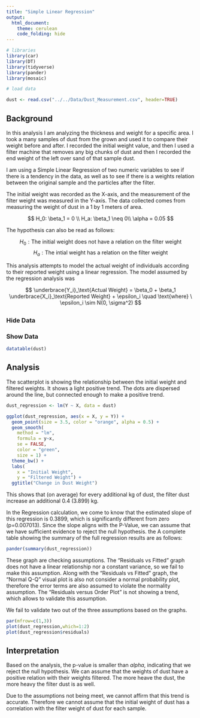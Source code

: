 ```yaml
---
title: "Simple Linear Regression"
output: 
  html_document:
    theme: cerulean
    code_folding: hide
---
```


```r
# libraries
library(car)
library(DT)
library(tidyverse)
library(pander)
library(mosaic)

# load data

dust <- read.csv("../../Data/Dust_Measurement.csv", header=TRUE)

```


<!-- Directions

Come up with a simple linear regression of your own creation. 

* Write the Background and clearly state your question. Then collect data and perform the linear regression analysis in order to answer your question. Use the proper order of first, ask the question, then second, figure out the answer.

* You should collect both the quantitative response variable and the quantitative explanatory variable yourself. This can be data you collect from 
    - the internet (like weather data, Facebook data, or sports data) 
    - your own experiment 
    - your own observational study
* However,     
    - The data should not be a single pre-existing dataset. It must be something that you piece together yourself.

* You need at least $n=3$ $(X,Y)$ pairs to perform the regression. However, your regression will only be useful if you can get around $n=10$ or more observations.

-->


## Background

In this analysis I am analyzing the thickness and weight for a specific area. I took a many samples of dust from the grown and used it to compare their weight before and after. I recorded the initial weight value, and then I used a filter machine that removes any big chunks of dust and then I recorded the end weight of the left over sand of that sample dust.

I am using a Simple Linear Regression of two numeric variables to see if there is a tendency in the data, as well as to see if there is a weights relation between the original sample and the particles after the filter.

The initial weight was recorded as the X-axis, and the measurement of the filter weight was measured in the Y-axis. The data collected comes from measuring the weight of dust in a 1 by 1 meters of area.


$$
H_0: \beta_1 = 0 \\
H_a: \beta_1 \neq 0\\
\alpha = 0.05
$$

The hypothesis can also be read as follows:

$$
  H_0: \text{The initial weight does not have a relation on the filter weight}
$$ 
$$
  H_a: \text{The intial weight has a relation on the filter weight}
$$

This analysis attempts to model the actual weight of individuals according to their reported weight using a linear regression. The model assumed by the regression analysis was

$$
  \underbrace{Y_i}_\text{Actual Weight} = \beta_0 + \beta_1 \underbrace{X_i}_\text{Reported Weight} + \epsilon_i \quad \text{where} \ \epsilon_i \sim N(0, \sigma^2) 
$$


## {.tabset .tabset-pills .tabset-fade}

### Hide Data

### Show Data {.tabset}

```r
datatable(dust)
```

## Analysis

The scatterplot is showing the relationship between the initial weight and filtered weights. It shows a light positive trend. The dots are dispersed around the line, but connected enough to make a positive trend.

```r

dust_regression <- lm(Y ~ X, data = dust)

ggplot(dust_regression, aes(x = X, y = Y)) +
  geom_point(size = 3.5, color = "orange", alpha = 0.5) +
  geom_smooth(
    method = "lm",
    formula = y~x,
    se = FALSE,
    color = "green",
    size = 1) +
  theme_bw() +
  labs(
    x = "Initial Weight",
    y = "Filtered Weight") +
  ggtitle("Change in Dust Weight")
```

This shows that (on average) for every additional kg of dust, the filter dust increase an additional 0.4 (3.899) kg.

In the Regression calculation, we come to know that the estimated slope of this regression is 0.3899, which is significantly different from zero (p=0.007013). Since the slope aligns with the P-Value, we can assume that we have sufficient evidence to reject the null hypothesis. the A complete table showing the summary of the full regression results are as follows:

```r

pander(summary(dust_regression))

```

These graph are checking assumptions. The "Residuals vs Fitted" graph does not have a linear relationship nor a constant variance, so we fail to make this assumption. Along with the "Residuals vs Fitted" graph, the "Normal Q-Q" visual plot is also not consider a normal probability plot, therefore the error terms are also assumed to violate the normality assumption. The "Residuals versus Order Plot" is not showing a trend, which allows to validate this assumption.

We fail to validate two out of the three assumptions based on the graphs. 

```r

par(mfrow=c(1,3))
plot(dust_regression,which=1:2)
plot(dust_regression$residuals)

```


## Interpretation

Based on the analysis, the p-value is smaller than $alpha$, indicating that we reject the null hypothesis.
We can assume that the weights of dust have a positive relation with their weights filtered. The more heave the dust, the more heavy the filter dust is as well.

Due to the assumptions not being meet, we cannot affirm that this trend is accurate. Therefore we cannot assume that the initial weight of dust has a correlation with the filter weight of dust for each sample.




